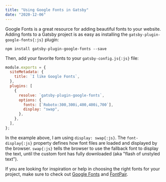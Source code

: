 ```yaml
---
title: "Using Google Fonts in Gatsby"
date: "2020-12-06"
---
```


Google Fonts is a great resource for adding beautiful fonts to your website.
Adding fonts to a Gatsby project is as easy as installing the `gatsby-plugin-google-fonts{:js}` plugin:

```shell title="Terminal"
npm install gatsby-plugin-google-fonts --save
```

Then, add your favorite fonts to your `gatsby-config.js{:js}` file:

```js title="gatsby-config.js"
module.exports = {
  siteMetadata: {
    title: `I like Google Fonts`,
  },
  plugins: [
    {
      resolve: `gatsby-plugin-google-fonts`,
      options: {
        fonts: [`Roboto:300,300i,400,400i,700`],
        display: "swap",
      },
    },
  ],
};
```

In the example above, I am using `display: swap{:js}`. The `font-display{:js}` property defines how font files are loaded and displayed by the browser. `swap{:js}` tells the browser to use the fallback font to display the text, until the custom font has fully downloaded (aka "flash of unstyled text").

If you are looking for inspiration or help in choosing the right fonts for your project, make sure to check out [Google Fonts](https://fonts.google.com) and [FontPair](https://fontpair.co).
